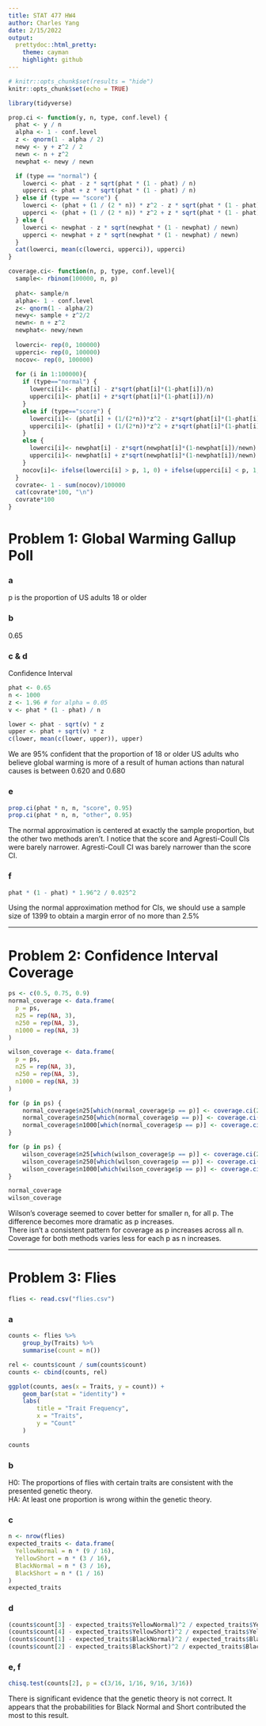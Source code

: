 ```yaml
---
title: STAT 477 HW4
author: Charles Yang
date: 2/15/2022
output:
  prettydoc::html_pretty:
    theme: cayman
    highlight: github
---
```


```r
# knitr::opts_chunk$set(results = "hide")
knitr::opts_chunk$set(echo = TRUE)

library(tidyverse)

prop.ci <- function(y, n, type, conf.level) {
  phat <- y / n
  alpha <- 1 - conf.level
  z <- qnorm(1 - alpha / 2)
  newy <- y + z^2 / 2
  newn <- n + z^2
  newphat <- newy / newn

  if (type == "normal") {
    lowerci <- phat - z * sqrt(phat * (1 - phat) / n)
    upperci <- phat + z * sqrt(phat * (1 - phat) / n)
  } else if (type == "score") {
    lowerci <- (phat + (1 / (2 * n)) * z^2 - z * sqrt(phat * (1 - phat) / n + z^2 / (4 * n^2))) / (1 + (1 / n) * z^2)
    upperci <- (phat + (1 / (2 * n)) * z^2 + z * sqrt(phat * (1 - phat) / n + z^2 / (4 * n^2))) / (1 + (1 / n) * z^2)
  } else {
    lowerci <- newphat - z * sqrt(newphat * (1 - newphat) / newn)
    upperci <- newphat + z * sqrt(newphat * (1 - newphat) / newn)
  }
  cat(lowerci, mean(c(lowerci, upperci)), upperci)
}

coverage.ci<- function(n, p, type, conf.level){
  sample<- rbinom(100000, n, p)
  
  phat<- sample/n
  alpha<- 1 - conf.level
  z<- qnorm(1 - alpha/2)
  newy<- sample + z^2/2
  newn<- n + z^2
  newphat<- newy/newn
  
  lowerci<- rep(0, 100000)
  upperci<- rep(0, 100000)
  nocov<- rep(0, 100000)
  
  for (i in 1:100000){
    if (type=="normal") {
      lowerci[i]<- phat[i] - z*sqrt(phat[i]*(1-phat[i])/n)
      upperci[i]<- phat[i] + z*sqrt(phat[i]*(1-phat[i])/n)
    }
    else if (type=="score") {
      lowerci[i]<- (phat[i] + (1/(2*n))*z^2 - z*sqrt(phat[i]*(1-phat[i])/n + z^2/(4*n^2)))/(1 + (1/n)*z^2)
      upperci[i]<- (phat[i] + (1/(2*n))*z^2 + z*sqrt(phat[i]*(1-phat[i])/n + z^2/(4*n^2)))/(1 + (1/n)*z^2)
    }
    else {
      lowerci[i]<- newphat[i] - z*sqrt(newphat[i]*(1-newphat[i])/newn)
      upperci[i]<- newphat[i] + z*sqrt(newphat[i]*(1-newphat[i])/newn)
    }
    nocov[i]<- ifelse(lowerci[i] > p, 1, 0) + ifelse(upperci[i] < p, 1, 0)
  }
  covrate<- 1 - sum(nocov)/100000
  cat(covrate*100, "\n")
  covrate*100
}
```

# Problem 1: Global Warming Gallup Poll
### a
p is the proportion of US adults 18 or older

### b
0.65

### c & d
Confidence Interval
```r
phat <- 0.65
n <- 1000
z <- 1.96 # for alpha = 0.05
v <- phat * (1 - phat) / n

lower <- phat - sqrt(v) * z
upper <- phat + sqrt(v) * z
c(lower, mean(c(lower, upper)), upper)
```

We are 95% confident that the proportion of 18 or older US adults who believe global warming is more of a result of human actions than natural causes is between 0.620 and 0.680

### e
```r
prop.ci(phat * n, n, "score", 0.95)
prop.ci(phat * n, n, "other", 0.95)
```

The normal approximation is centered at exactly the sample proportion, but the other two methods aren't.
I notice that the score and Agresti-Coull CIs were barely narrower.
Agresti-Coull CI was barely narrower than the score CI.

### f
```r
phat * (1 - phat) * 1.96^2 / 0.025^2
```

Using the normal approximation method for CIs, we should use a sample size of 1399 to obtain a margin error of no more than 2.5%



<hr>

# Problem 2: Confidence Interval Coverage
```r
ps <- c(0.5, 0.75, 0.9)
normal_coverage <- data.frame(
  p = ps,
  n25 = rep(NA, 3),
  n250 = rep(NA, 3),
  n1000 = rep(NA, 3)
)

wilson_coverage <- data.frame(
  p = ps,
  n25 = rep(NA, 3),
  n250 = rep(NA, 3),
  n1000 = rep(NA, 3)
)

for (p in ps) {
    normal_coverage$n25[which(normal_coverage$p == p)] <- coverage.ci(25, p, "normal", 0.95)
    normal_coverage$n250[which(normal_coverage$p == p)] <- coverage.ci(250, p, "normal", 0.95)
    normal_coverage$n1000[which(normal_coverage$p == p)] <- coverage.ci(1000, p, "normal", 0.95)
}

for (p in ps) {
    wilson_coverage$n25[which(wilson_coverage$p == p)] <- coverage.ci(25, p, "score", 0.95)
    wilson_coverage$n250[which(wilson_coverage$p == p)] <- coverage.ci(250, p, "score", 0.95)
    wilson_coverage$n1000[which(wilson_coverage$p == p)] <- coverage.ci(1000, p, "score", 0.95)
}

normal_coverage
wilson_coverage
```

Wilson's coverage seemed to cover better for smaller n, for all p. The difference becomes more dramatic as p increases. <br>
There isn't a consistent pattern for coverage as p increases across all n. <br>
Coverage for both methods varies less for each p as n increases. <br>


<hr>

# Problem 3: Flies
```r
flies <- read.csv("flies.csv")
```

### a
```r
counts <- flies %>%
    group_by(Traits) %>%
    summarise(count = n())

rel <- counts$count / sum(counts$count)
counts <- cbind(counts, rel)

ggplot(counts, aes(x = Traits, y = count)) +
    geom_bar(stat = "identity") +
    labs(
        title = "Trait Frequency",
        x = "Traits",
        y = "Count"
    )

counts
```

### b
H0: The proportions of flies with certain traits are consistent with the presented genetic theory. <br>
HA: At least one proportion is wrong within the genetic theory.

### c
```r
n <- nrow(flies)
expected_traits <- data.frame(
  YellowNormal = n * (9 / 16),
  YellowShort = n * (3 / 16),
  BlackNormal = n * (3 / 16),
  BlackShort = n * (1 / 16)
)
expected_traits
```

### d
```r
(counts$count[3] - expected_traits$YellowNormal)^2 / expected_traits$YellowNormal
(counts$count[4] - expected_traits$YellowShort)^2 / expected_traits$YellowShort
(counts$count[1] - expected_traits$BlackNormal)^2 / expected_traits$BlackNormal
(counts$count[2] - expected_traits$BlackShort)^2 / expected_traits$BlackShort
```

### e, f
```r
chisq.test(counts[2], p = c(3/16, 1/16, 9/16, 3/16))
```

There is significant evidence that the genetic theory is not correct.
It appears that the probabilities for Black Normal and Short contributed the most to this result.